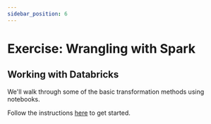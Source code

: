 ```yaml
---
sidebar_position: 6
---
```

# Exercise: Wrangling with Spark

## Working with Databricks
We'll walk through some of the basic transformation methods using notebooks.

Follow the instructions [here](https://github.com/data-derp/small-exercises/tree/master/wrangling-in-spark/README.md) to get started.

